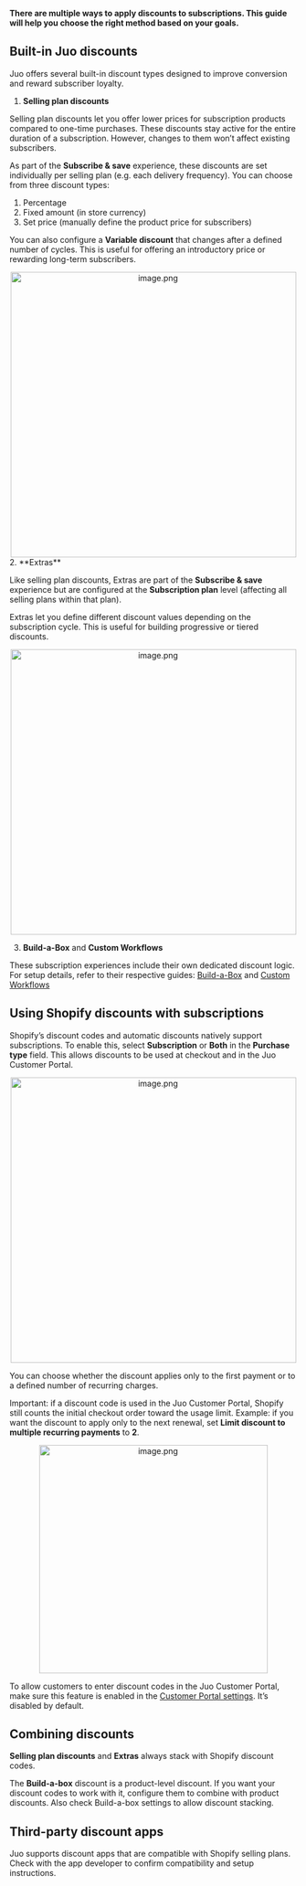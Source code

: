 **There are multiple ways to apply discounts to subscriptions. This guide will help you choose the right method based on your goals.**

## Built-in Juo discounts

Juo offers several built-in discount types designed to improve conversion and reward subscriber loyalty.

1. **Selling plan discounts**

Selling plan discounts let you offer lower prices for subscription products compared to one-time purchases. These discounts stay active for the entire duration of a subscription. However, changes to them won’t affect existing subscribers.

As part of the **Subscribe & save** experience, these discounts are set individually per selling plan (e.g. each delivery frequency). You can choose from three discount types:

1. Percentage
2. Fixed amount (in store currency)
3. Set price (manually define the product price for subscribers)

You can also configure a **Variable discount** that changes after a defined number of cycles. This is useful for offering an introductory price or rewarding long-term subscribers.
<div align="center">
<img src="https://cdn.juo.io/content-uploads/discounts1_64430f780b.png" alt="image.png" width="500"  />
</div>
2. **Extras**

Like selling plan discounts, Extras are part of the **Subscribe & save** experience but are configured at the **Subscription plan** level (affecting all selling plans within that plan).

Extras let you define different discount values depending on the subscription cycle. This is useful for building progressive or tiered discounts.

<div align="center">
<img src="https://cdn.juo.io/content-uploads/discounts2_a1e67f23ab.png" alt="image.png" width="500"  />
</div>

3. **Build-a-Box** and **Custom Workflows**

These subscription experiences include their own dedicated discount logic. For setup details, refer to their respective guides:
[Build-a-Box](https://juo.io/docs/build-a-box) and
[Custom Workflows](https://juo.io/docs/custom-workflows)

## Using Shopify discounts with subscriptions

Shopify’s discount codes and automatic discounts natively support subscriptions. To enable this, select **Subscription** or **Both** in the **Purchase type** field. This allows discounts to be used at checkout and in the Juo Customer Portal.

<div align="center">
<img src="https://cdn.juo.io/content-uploads/discounts3_720bda1fd7.png" alt="image.png" width="500"  />
</div>

You can choose whether the discount applies only to the first payment or to a defined number of recurring charges.

Important: if a discount code is used in the Juo Customer Portal, Shopify still counts the initial checkout order toward the usage limit.
Example: if you want the discount to apply only to the next renewal, set **Limit discount to multiple recurring payments** to **2**.

<div align="center">
<img src="https://cdn.juo.io/content-uploads/discounts4_513adfef3a.png" alt="image.png" width="400"  />
</div>

<Note>

To allow customers to enter discount codes in the Juo Customer Portal, make sure this feature is enabled in the [Customer Portal settings](https://admin.shopify.com/apps/juo-subscriptions/settings/general). It’s disabled by default.

</Note>

## Combining discounts

**Selling plan discounts** and **Extras** always stack with Shopify discount codes.

The **Build-a-box** discount is a product-level discount. If you want your discount codes to work with it, configure them to combine with product discounts. Also check Build-a-box settings to allow discount stacking.

## Third-party discount apps

Juo supports discount apps that are compatible with Shopify selling plans. Check with the app developer to confirm compatibility and setup instructions.
